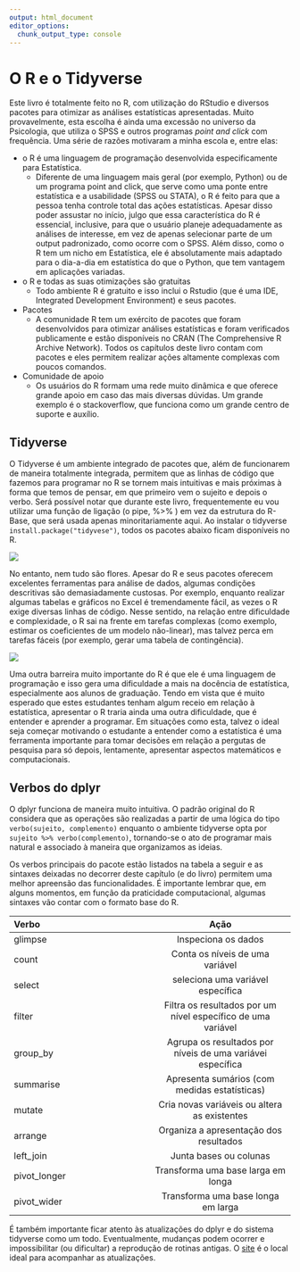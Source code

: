 ```yaml
---
output: html_document
editor_options: 
  chunk_output_type: console
---
```


# O R e o Tidyverse

Este livro é totalmente feito no R, com utilização do RStudio e diversos pacotes para otimizar as análises estatísticas apresentadas. Muito provavelmente, esta escolha é ainda uma excessão no universo da Psicologia, que utiliza o SPSS e outros programas *point and click* com frequência. Uma série de razões motivaram a minha escola e, entre elas:

* o R é uma linguagem de programação desenvolvida especificamente para Estatística.  
    + Diferente de uma linguagem mais geral (por exemplo, Python) ou de um programa point and click, que serve como uma ponte entre estatística e a usabilidade (SPSS ou STATA), o R é feito para que a pessoa tenha controle total das ações estatísticas. Apesar disso poder assustar no início, julgo que essa característica do R é essencial, inclusive, para que o usuário planeje adequadamente as análises de interesse, em vez de apenas selecionar parte de um output padronizado, como ocorre com o SPSS. Além disso, como o R tem um nicho em Estatística, ele é absolutamente mais adaptado para o dia-a-dia em estatística do que o Python, que tem vantagem em aplicações variadas.

* o R e todas as suas otimizações são gratuitas  
    + Todo ambiente R é gratuito e isso inclui o Rstudio (que é uma IDE, Integrated Development Environment) e seus pacotes.   

* Pacotes  
    + A comunidade R tem um exército de pacotes que foram desenvolvidos para otimizar análises estatísticas e foram verificados publicamente e estão disponíveis no CRAN (The Comprehensive R Archive Network). Todos os capítulos deste livro contam com pacotes e eles permitem realizar ações altamente complexas com poucos comandos.

* Comunidade de apoio  
    + Os usuários do R formam uma rede muito dinâmica e que oferece grande apoio em caso das mais diversas dúvidas. Um grande exemplo é o stackoverflow, que funciona como um grande centro de suporte e auxílio.


## Tidyverse  

  O Tidyverse é um ambiente integrado de pacotes que, além de funcionarem de maneira totalmente integrada, permitem que as linhas de código que fazemos para programar no R se tornem mais intuitivas e mais próximas à forma que temos de pensar, em que primeiro vem o sujeito e depois o verbo. Será possível notar que durante este livro, frequentemente eu vou utilizar uma função de ligação (o pipe, %>% ) em vez da estrutura do R-Base, que será usada apenas minoritariamente aqui. Ao instalar o tidyverse `install.package("tidyvese")`, todos os pacotes abaixo ficam disponíveis no R.


![](./img/tidyverse_website.PNG)


No entanto, nem tudo são flores. Apesar do R e seus pacotes oferecem excelentes ferramentas para análise de dados, algumas condições descritivas são demasiadamente custosas. Por exemplo, enquanto realizar algumas tabelas e gráficos no Excel é tremendamente fácil, as vezes o R exige diversas linhas de código. Nesse sentido, na relação entre dificuldade e complexidade, o R sai na frente em tarefas complexas (como exemplo, estimar os coeficientes de um modelo não-linear), mas talvez perca em tarefas fáceis (por exemplo, gerar uma tabela de contingência).

![](./img/excel_r.PNG)

Uma outra barreira muito importante do R é que ele é uma linguagem de programação e isso gera uma dificuldade a mais na docência de estatística, especialmente aos alunos de graduação. Tendo em vista que é muito esperado que estes estudantes tenham algum receio em relação à estatística, apresentar o R traria ainda uma outra dificuldade, que é entender e aprender a programar. Em situações como esta, talvez o ideal seja começar motivando o estudante a entender como a estatística é uma ferramenta importante para tomar decisões em relação a pergutas de pesquisa para só depois, lentamente, apresentar aspectos matemáticos e computacionais.

## Verbos do dplyr

O dplyr funciona de maneira muito intuitiva. O padrão original do R considera que as operações são realizadas a partir de uma lógica do tipo `verbo(sujeito, complemento)` enquanto o ambiente tidyverse opta por `sujeito %>% verbo(complemento)`, tornando-se o ato de programar mais natural e associado à maneira que organizamos as ideias. 

Os verbos principais do pacote estão listados na tabela a seguir e as sintaxes deixadas no decorrer deste capítulo (e do livro) permitem uma melhor apreensão das funcionalidades. É importante lembrar que, em alguns momentos, em função da praticidade computacional, algumas sintaxes vão contar com o formato base do R.



| Verbo         | Ação          |
| :------------ | :-----------: |
| glimpse       | Inspeciona os dados |
| count         | Conta os níveis de uma variável |
| select        | seleciona uma variável específica |
| filter        | Filtra os resultados por um nível específico de uma variável |
| group_by      | Agrupa os resultados por níveis de uma variávei específica |
| summarise     | Apresenta sumários (com medidas estatísticas)  |
| mutate        | Cria novas variáveis ou altera as existentes  |
| arrange       | Organiza a apresentação dos resultados  |
| left_join     | Junta bases ou colunas  |
| pivot_longer        | Transforma uma base larga em longa  |
| pivot_wider        | Transforma uma base longa em larga  |



É também importante ficar atento às atualizações do dplyr e do sistema tidyverse como um todo. Eventualmente, mudanças podem ocorrer e impossibilitar (ou dificultar) a reprodução de rotinas antigas. O [site](https://www.tidyverse.org/) é o local ideal para acompanhar as atualizações. 


